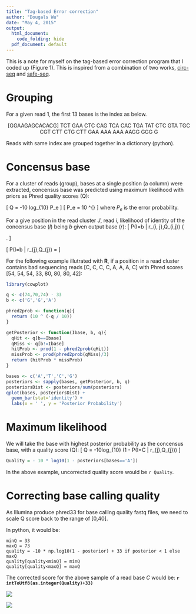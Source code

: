 ```yaml
---
title: "Tag-based Error correction"
author: "Dougals Wu"
date: "May 4, 2015"
output:
  html_document:
    code_folding: hide
  pdf_document: default
---
```


This is a note for myself on the tag-based error correction program that I coded up (Figure 1). This is inspired from a combination of two works, [circ-seq](http://www.ncbi.nlm.nih.gov/pubmed/24243955) and [safe-seq](http://www.pnas.org/content/108/23/9530).

# Grouping #

For a given read 1, the first 13 bases is the index as below.

<center>
[GGAAGAGCACACG] TCT GAA CTC CAG TCA CAC TGA TAT CTC GTA TGC CGT CTT CTG CTT GAA AAA AAA AAGG GGG G
</center>

Reads with same index are grouped together in a dictionary (python).


# Concensus base #

For a cluster of reads (group), bases at a single position (a column) were extracted, concensus base was predicted using maximum likelihood with priors as Phred quality scores (Q):

\[
Q = -10 log_{10} P_e
\]
\[
P_e = 10 ^{\frac{-Q}{10}}
\]
where $P_e$ is the error probability.

For a give position in the read cluster $J$, read $i$, likelihood of identity of the concensus base ($I$) being $b$ given output base ($r$): 
\[ P(I=b | r_{i, j},Q_{i,j}) \propto \left\{ \begin{array}{cl}
         1 - 10^\frac{-Q_{i,j}}{10} & \mbox{if $r_{i,j} = b$};\\
        10^\frac{-Q_{i,j}}{10} & \mbox{if $r_{i,j} \neq b$}.\end{array} \right.
\]

\[
P(I=b | r_{j},Q_{j}) = \frac{\prod_i (P(I=b|r_{i, j},Q_{i, j}))}{\sum_{d \in \{A,C,T,G\}}\prod_i (P(I=d|r_{i, j},Q_{i, j}))}
\]

For the following example illutrated with **R**, if a position in a read cluster contains bad sequencing reads [C, C, C, C, A, A, A, C] with Phred scores [54, 54, 54, 33, 80, 80, 80, 42]:

```r
library(cowplot)

q <- c(74,70,74) - 33
b <- c('G','G','A')

phred2prob <- function(q){
  return (10 ^ (-q / 10))
}

getPosterior <- function(Ibase, b, q){
  qHit <- q[b==Ibase]
  qMiss <- q[b!=Ibase]
  hitProb <- prod(1 - phred2prob(qHit))
  missProb <- prod(phred2prob(qMiss)/3) 
  return (hitProb * missProb)
}

bases <- c('A','T','C','G')
posteriors <- sapply(bases, getPosterior, b, q)
posteriorsDist <- posteriors/sum(posteriors)
qplot(bases, posteriorsDist) + 
  geom_bar(stat='identity') +
  labs(x = ' ', y = 'Posterior Probability')

```

# Maximum likelihood #
We will take the base with highest posterior probability as the concensus base, with a quality score (Q):
\[
Q = -10log_{10} (1 - P(I=C | r_{j},Q_{j}))
\]

```r
Quality = - 10 * log10(1 - posteriors[bases=='A']) 
```

In the above example, uncorrected quality score would be `r Quality`.

# Correcting base calling quality #

As Illumina produce phred33 for base calling quality fastq files, we need to scale Q score back to the range of [0,40].

In python, it would be:

```
minQ = 33
maxQ = 73
quality = -10 * np.log10(1 - posterior) + 33 if posterior < 1 else maxQ
quality[quality<minQ] = minQ
quality[quality<maxQ] = maxQ
```

The corrected score for the above sample of a read base *C* would be: **`r intToUtf8(as.integer(Quality)+33)` **

![](http://www.omixon.com/wp-content/uploads/2013/06/illumina_fastq_coding.png)


![](indexed_tgirt.png)
